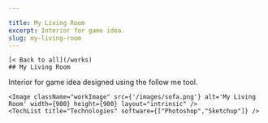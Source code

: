 ```yaml
---

title: My Living Room
excerpt: Interior for game idea.
slug: my-living-room
---
```




    [< Back to all](/works)
    ## My Living Room
    

  <div className="work-detail" data-id="1" data-disabled="0"
  data-featured="0" data-category="4" >
    Interior for game idea designed using the follow me tool.
    
    <Image className="workImage" src={'/images/sofa.png'} alt='My Living Room' width={900} height={900} layout="intrinsic" />
    <TechList title="Technologies" software={["Photoshop","Sketchup"]} />
  </div>

   
    

